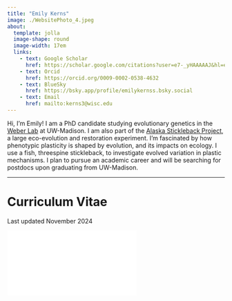 ```yaml
---
title: "Emily Kerns"
image: ./WebsitePhoto_4.jpeg
about: 
  template: jolla
  image-shape: round
  image-width: 17em
  links:
    - text: Google Scholar
      href: https://scholar.google.com/citations?user=e7-_yHAAAAAJ&hl=en&oi=ao
    - text: Orcid
      href: https://orcid.org/0009-0002-0538-4632
    - text: BlueSky
      href: https://bsky.app/profile/emilykernss.bsky.social
    - text: Email
      href: mailto:kerns3@wisc.edu
---
```


Hi, I’m Emily! I am a PhD candidate studying evolutionary genetics in the [Weber Lab](https://weberlab.integrativebiology.wisc.edu/) at UW-Madison. I am also part of the [Alaska Stickleback Project](https://alaskastickleback.com/), a large eco-evolution and restoration experiment. I’m fascinated by how phenotypic plasticity is shaped by evolution, and its impacts on ecology. I use a fish, threespine stickleback, to investigate evolved variation in plastic mechanisms. I plan to pursue an academic career and will be searching for postdocs upon graduating from UW-Madison. 


---

# Curriculum Vitae

Last updated November 2024


<div class="pdf-embed-container">
  <iframe class="pdf-embed" src="./CurriculumVitae_2.pdf" frameborder="0"></iframe>
</div>